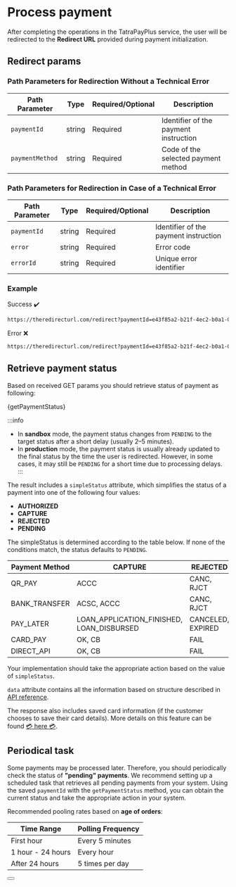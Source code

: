 
# Process payment

After completing the operations in the TatraPayPlus service, the user will be redirected to the **Redirect URL** provided during payment initialization.

## Redirect params

### Path Parameters for Redirection Without a Technical Error

| Path Parameter  | Type   | Required/Optional | Description                                   |
| --------------- | ------ | ----------------- | --------------------------------------------- |
| `paymentId`     | string | Required          | Identifier of the payment instruction         |
| `paymentMethod` | string | Required          | Code of the selected payment method           |

### Path Parameters for Redirection in Case of a Technical Error

| Path Parameter  | Type   | Required/Optional | Description                                   |
| --------------- | ------ | ----------------- | --------------------------------------------- |
| `paymentId`     | string | Required          | Identifier of the payment instruction         |
| `error`         | string | Required          | Error code                                    |
| `errorId`       | string | Required          | Unique error identifier                       |

### Example

Success ✔️
```bash
https://theredirecturl.com/redirect?paymentId=e43f85a2-b21f-4ec2-b0a1-0e449d6972c7&paymentMethod=CARD_PAY
```

Error ❌️
```bash
https://theredirecturl.com/redirect?paymentId=e43f85a2-b21f-4ec2-b0a1-0e449d6972c7&error=FAILED&errorId=43ca30ec-2956-454c-9d1b-4bd2befee7c8
```

## Retrieve payment status

Based on received GET params you should retrieve status of payment as following:


<CodeBlock language="jsx">{getPaymentStatus}</CodeBlock>

:::info
- In **sandbox** mode, the payment status changes from `PENDING` to the target status after a short delay (usually 2–5 minutes).
- In **production** mode, the payment status is usually already updated to the final status by the time the user is redirected. However, in some cases, it may still be `PENDING` for a short time due to processing delays.
:::

The result includes a `simpleStatus` attribute, which simplifies the status of a payment into one of the following four values:
- **AUTHORIZED**
- **CAPTURE**
- **REJECTED**
- **PENDING**

The simpleStatus is determined according to the table below. If none of the conditions match, the status defaults to `PENDING`.

| Payment Method | CAPTURE                      | REJECTED   | AUTHORIZED |
|----------------|-----------------------------------------|----------------------|----------------------|
| QR_PAY         | ACCC                              | CANC, RJCT           |                      |
| BANK_TRANSFER  | ACSC, ACCC                              | CANC, RJCT           |                      |
| PAY_LATER      | LOAN_APPLICATION_FINISHED, LOAN_DISBURSED | CANCELED, EXPIRED    |                      |
| CARD_PAY       | OK, CB                                  | FAIL                 | PA                   |
| DIRECT_API     | OK, CB                                  | FAIL                 |                      |

Your implementation should take the appropriate action based on the value of `simpleStatus`.

`data` attribute contains all the information based on structure described in [API reference](/docs/api/get-payment-intent-status).

The response also includes saved card information (if the customer chooses to save their card details).
More details on this feature can be found [💳 here 💳](/docs/libraries/node/v1/save_card).

## Periodical task

Some payments may be processed later.
Therefore, you should periodically check the status of **"pending" payments**.
We recommend setting up a scheduled task that retrieves all pending payments from your system.
Using the saved `paymentId` with the `getPaymentStatus` method, you can obtain the current status and take the appropriate action in your system.

Recommended pooling rates based on **age of orders**:

| Time Range            | Polling Frequency   |
|-----------------------|---------------------|
| First hour            | Every 5 minutes     |
| 1 hour - 24 hours     | Every hour          |
| After 24 hours        | 5 times per day     |

<Button label="See full API reference" link="/docs/api/get-payment-intent-status"/>